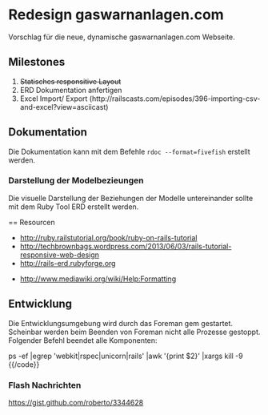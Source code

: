 = Redesign gaswarnanlagen.com =

Vorschlag für die neue, dynamische gaswarnanlagen.com Webseite.

== Milestones ==

# <strike>Statisches responsitive Layout</strike>
# ERD Dokumentation anfertigen
# Excel Import/ Export (http://railscasts.com/episodes/396-importing-csv-and-excel?view=asciicast)


== Dokumentation ==

Die Dokumentation kann mit dem Befehle <code>rdoc --format=fivefish</code> erstellt werden.


=== Darstellung der Modelbezieungen ===

Die visuelle Darstellung der Beziehungen der Modelle untereinander sollte mit 
dem Ruby Tool ERD erstellt werden.


== Resourcen

* http://ruby.railstutorial.org/book/ruby-on-rails-tutorial
* http://techbrownbags.wordpress.com/2013/06/03/rails-tutorial-responsive-web-design
* http://rails-erd.rubyforge.org


* http://www.mediawiki.org/wiki/Help:Formatting

== Entwicklung ==

Die Entwicklungsumgebung wird durch das Foreman gem gestartet. Scheinbar werden
beim Beenden von Foreman nicht alle Prozesse gestoppt. Folgender Befehl
beendet alle Komponenten:

{{code}}
ps -ef |egrep 'webkit|rspec|unicorn|rails' |awk '{print $2}' |xargs kill -9 
{{/code}}

===Flash Nachrichten===

https://gist.github.com/roberto/3344628


